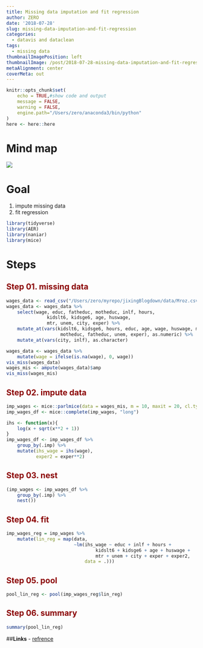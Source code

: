 ```yaml
---
title: Missing data imputation and fit regression
author: ZERO
date: '2018-07-28'
slug: missing-data-imputation-and-fit-regression
categories:
  - datavis and dataclean
tags:
  - missing data
thumbnailImagePosition: left
thumbnailImage: /post/2018-07-28-missing-data-imputation-and-fit-regression_files/purplecastlecat_2018-Jun-29.jpg
metaAlignment: center
coverMeta: out
---
```


```r
knitr::opts_chunk$set(
	echo = TRUE,#show code and output
	message = FALSE,
	warning = FALSE,
	engine.path="/Users/zero/anaconda3/bin/python"
)
here <- here::here
```

# Mind map
![](/Users/zero/myrepo/jixingBlogdown/static/post/2018-07-28-missing-data-imputation-and-fit-regression_files/missing-data.png)

# Goal
1. impute missing data
2. fit regression 

```r
library(tidyverse)
library(AER)
library(naniar)
library(mice)
```

# Steps

## <strong style="color: darkred;">Step 01. missing data</strong>  
```r
wages_data <- read_csv("/Users/zero/myrepo/jixingBlogdown/data/Mroz.csv")
wages_data <- wages_data %>% 
    select(wage, educ, fatheduc, motheduc, inlf, hours, 
               kidslt6, kidsge6, age, huswage, 
               mtr, unem, city, exper) %>% 
    mutate_at(vars(kidslt6, kidsge6, hours, educ, age, wage, huswage, mtr,
                    motheduc, fatheduc, unem, exper), as.numeric) %>% 
    mutate_at(vars(city, inlf), as.character)

wages_data <- wages_data %>% 
    mutate(wage = ifelse(is.na(wage), 0, wage))
vis_miss(wages_data)
wages_mis <- ampute(wages_data)$amp
vis_miss(wages_mis)
```


## <strong style="color: darkred;">Step 02. impute data</strong> 
```r
imp_wages <- mice::parlmice(data = wages_mis, m = 10, maxit = 20, cl.type = "FORK")
imp_wages_df <- mice::complete(imp_wages, "long")

ihs <- function(x){
    log(x + sqrt(x**2 + 1))
}
imp_wages_df <- imp_wages_df %>% 
    group_by(.imp) %>% 
    mutate(ihs_wage = ihs(wage),
           exper2 = exper**2)
```

## <strong style="color: darkred;">Step 03. nest</strong> 
```r
(imp_wages <- imp_wages_df %>% 
    group_by(.imp) %>% 
    nest())
```

## <strong style="color: darkred;">Step 04. fit</strong> 
```r
imp_wages_reg = imp_wages %>% 
    mutate(lin_reg = map(data, 
                         ~lm(ihs_wage ~ educ + inlf + hours + 
                                 kidslt6 + kidsge6 + age + huswage + 
                                 mtr + unem + city + exper + exper2, 
                             data = .)))
```

## <strong style="color: darkred;">Step 05. pool</strong> 
```r
pool_lin_reg <- pool(imp_wages_reg$lin_reg)
```

## <strong style="color: darkred;">Step 06. summary</strong> 
```r
summary(pool_lin_reg)
```

##**Links**
- [refrence](http://www.brodrigues.co/blog/2018-07-01-tidy_ive/)

